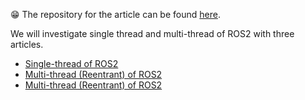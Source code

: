 😁 The repository for the article can be found
[here](https://github.com/icsl-Jeon/simple-ros2-thread/).

We will investigate single thread and multi-thread of ROS2 with three articles.

- [Single-thread of ROS2](threading-ros2/post8)
- [Multi-thread (Reentrant) of ROS2](threading-ros2/post9)
- [Multi-thread (Reentrant) of ROS2](threading-ros2/post10)
